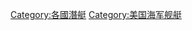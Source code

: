 {{Catnav|頁面分類|各種主題的頁面分類|按國家分類|各國軍事|美国军事}}
{{Commons category|Submarines of the United States}}

[[Category:各國潛艇|Category:各國潛艇]]
[[Category:美国海军舰艇|Category:美国海军舰艇]]